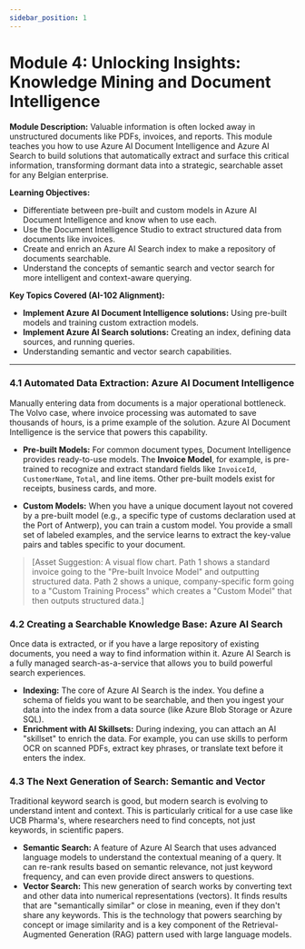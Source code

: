 ```yaml
---
sidebar_position: 1
---
```

# Module 4: Unlocking Insights: Knowledge Mining and Document Intelligence

**Module Description:** Valuable information is often locked away in unstructured documents like PDFs, invoices, and reports. This module teaches you how to use Azure AI Document Intelligence and Azure AI Search to build solutions that automatically extract and surface this critical information, transforming dormant data into a strategic, searchable asset for any Belgian enterprise.

**Learning Objectives:**
- Differentiate between pre-built and custom models in Azure AI Document Intelligence and know when to use each.
- Use the Document Intelligence Studio to extract structured data from documents like invoices.
- Create and enrich an Azure AI Search index to make a repository of documents searchable.
- Understand the concepts of semantic search and vector search for more intelligent and context-aware querying.

**Key Topics Covered (AI-102 Alignment):**
- **Implement Azure AI Document Intelligence solutions:** Using pre-built models and training custom extraction models.
- **Implement Azure AI Search solutions:** Creating an index, defining data sources, and running queries.
- Understanding semantic and vector search capabilities.

---

### 4.1 Automated Data Extraction: Azure AI Document Intelligence

Manually entering data from documents is a major operational bottleneck. The Volvo case, where invoice processing was automated to save thousands of hours, is a prime example of the solution. Azure AI Document Intelligence is the service that powers this capability.

- **Pre-built Models:** For common document types, Document Intelligence provides ready-to-use models. The **Invoice Model**, for example, is pre-trained to recognize and extract standard fields like `InvoiceId`, `CustomerName`, `Total`, and line items. Other pre-built models exist for receipts, business cards, and more.

- **Custom Models:** When you have a unique document layout not covered by a pre-built model (e.g., a specific type of customs declaration used at the Port of Antwerp), you can train a custom model. You provide a small set of labeled examples, and the service learns to extract the key-value pairs and tables specific to your document.

> [Asset Suggestion: A visual flow chart. Path 1 shows a standard invoice going to the "Pre-built Invoice Model" and outputting structured data. Path 2 shows a unique, company-specific form going to a "Custom Training Process" which creates a "Custom Model" that then outputs structured data.]

### 4.2 Creating a Searchable Knowledge Base: Azure AI Search

Once data is extracted, or if you have a large repository of existing documents, you need a way to find information within it. Azure AI Search is a fully managed search-as-a-service that allows you to build powerful search experiences.

- **Indexing:** The core of Azure AI Search is the index. You define a schema of fields you want to be searchable, and then you ingest your data into the index from a data source (like Azure Blob Storage or Azure SQL).
- **Enrichment with AI Skillsets:** During indexing, you can attach an AI "skillset" to enrich the data. For example, you can use skills to perform OCR on scanned PDFs, extract key phrases, or translate text before it enters the index.

### 4.3 The Next Generation of Search: Semantic and Vector

Traditional keyword search is good, but modern search is evolving to understand intent and context. This is particularly critical for a use case like UCB Pharma's, where researchers need to find concepts, not just keywords, in scientific papers.

- **Semantic Search:** A feature of Azure AI Search that uses advanced language models to understand the contextual meaning of a query. It can re-rank results based on semantic relevance, not just keyword frequency, and can even provide direct answers to questions.
- **Vector Search:** This new generation of search works by converting text and other data into numerical representations (vectors). It finds results that are "semantically similar" or close in meaning, even if they don't share any keywords. This is the technology that powers searching by concept or image similarity and is a key component of the Retrieval-Augmented Generation (RAG) pattern used with large language models.